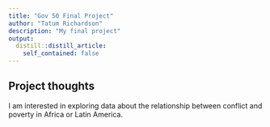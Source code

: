 ```yaml
---
title: "Gov 50 Final Project"
author: "Tatum Richardson"
description: "My final project"
output:
  distill::distill_article:
    self_contained: false
---
```




## Project thoughts

I am interested in exploring data about the relationship between conflict and poverty in Africa or Latin America. 